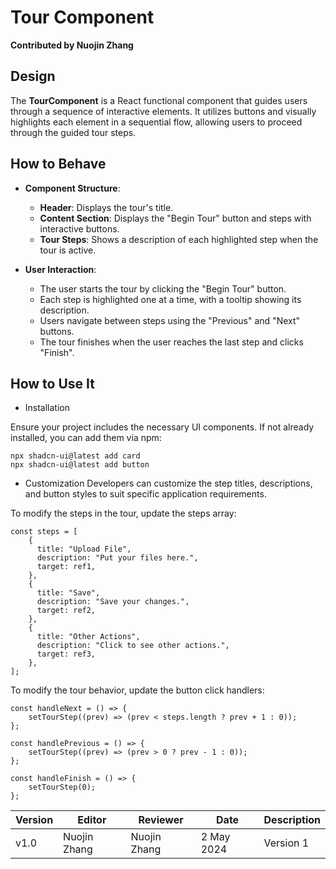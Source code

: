 
# Tour Component

**Contributed by Nuojin Zhang**
## Design

The **TourComponent** is a React functional component that guides users through a sequence of interactive elements. It utilizes buttons and visually highlights each element in a sequential flow, allowing users to proceed through the guided tour steps.

## How to Behave

- **Component Structure**:
  - **Header**: Displays the tour's title.
  - **Content Section**: Displays the "Begin Tour" button and steps with interactive buttons.
  - **Tour Steps**: Shows a description of each highlighted step when the tour is active.

- **User Interaction**:
  - The user starts the tour by clicking the "Begin Tour" button.
  - Each step is highlighted one at a time, with a tooltip showing its description.
  - Users navigate between steps using the "Previous" and "Next" buttons.
  - The tour finishes when the user reaches the last step and clicks "Finish".

## How to Use It

- Installation

Ensure your project includes the necessary UI components. If not already installed, you can add them via npm:

```
npx shadcn-ui@latest add card
npx shadcn-ui@latest add button
```
- Customization
Developers can customize the step titles, descriptions, and button styles to suit specific application requirements.

To modify the steps in the tour, update the steps array:
```
const steps = [
    {
      title: "Upload File",
      description: "Put your files here.",
      target: ref1,
    },
    {
      title: "Save",
      description: "Save your changes.",
      target: ref2,
    },
    {
      title: "Other Actions",
      description: "Click to see other actions.",
      target: ref3,
    },
];
```
To modify the tour behavior, update the button click handlers:
```
const handleNext = () => {
    setTourStep((prev) => (prev < steps.length ? prev + 1 : 0));
};

const handlePrevious = () => {
    setTourStep((prev) => (prev > 0 ? prev - 1 : 0));
};

const handleFinish = () => {
    setTourStep(0);
};
```

<Tour />

| Version | Editor          | Reviewer         | Date       | Description |
| ------- | --------------- | --------------- | ---------- | ----------- |
| v1.0    | Nuojin Zhang      | Nuojin Zhang      | 2 May 2024 | Version 1   |